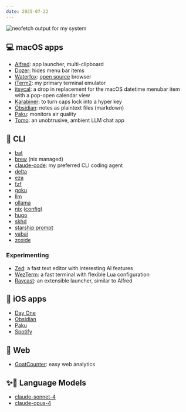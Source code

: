 ```yaml
---
date: 2025-07-22
---
```


![neofetch output for my system](images/2025-07-22.png)

## 💻 macOS apps

- [Alfred](https://www.alfredapp.com/): app launcher, multi-clipboard
- [Dozer](https://github.com/Mortennn/Dozer): hides menu bar items
- [Waterfox](https://www.waterfox.net/): [open source](https://github.com/BrowserWorks/Waterfox) browser
- [iTerm2](https://iterm2.com/): my primary terminal emulator
- [itsycal](https://www.mowglii.com/itsycal/): a drop in replacement for the macOS datetime menubar item with a pop-open calendar view
- [Karabiner](https://karabiner-elements.pqrs.org/): to turn caps lock into a hyper key
- [Obsidian](https://obsidian.md/): notes as plaintext files (markdown)
- [Paku](https://paku.app/): monitors air quality
- [Tomo](https://www.wvlen.llc/apps/tomo): an unobtrusive, ambient LLM chat app

## 🧰 CLI

- [bat](https://github.com/sharkdp/bat)
- [brew](https://brew.sh/) (nix managed)
- [claude-code](https://github.com/anthropics/claude-code): my preferred CLI coding agent
- [delta](https://github.com/dandavison/delta)
- [eza](https://github.com/eza-community/eza)
- [fzf](https://github.com/junegunn/fzf)
- [goku](https://github.com/yqrashawn/GokuRakuJoudo)
- [llm](https://github.com/simonw/llm)
- [ollama](https://github.com/ollama/ollama)
- [nix](https://nixos.org/) ([config](https://github.com/danielcorin/nix-config/))
- [hugo](https://gohugo.io/)
- [skhd](https://github.com/koekeishiya/skhd)
- [starship prompt](https://starship.rs/)
- [yabai](https://github.com/koekeishiya/yabai)
- [zoxide](https://github.com/ajeetdsouza/zoxide)

### Experimenting

- [Zed](https://zed.dev/): a fast text editor with interesting AI features
- [WezTerm](https://wezfurlong.org/wezterm/index.html): a fast terminal with flexible Lua configuration
- [Raycast](https://www.raycast.com/): an extensible launcher, similar to Alfred

## 📱 iOS apps

- [Day One](https://dayoneapp.com/download/)
- [Obsidian](https://obsidian.md/mobile)
- [Paku](https://paku.app/)
- [Spotify](https://www.spotify.com/us/download/ios/)

## 🔗 Web

- [GoatCounter](https://goatcounter.com): easy web analytics

## ✨🤖 Language Models

- [claude-sonnet-4](https://docs.anthropic.com/en/docs/about-claude/models/overview)
- [claude-opus-4](https://docs.anthropic.com/en/docs/about-claude/models/overview)
